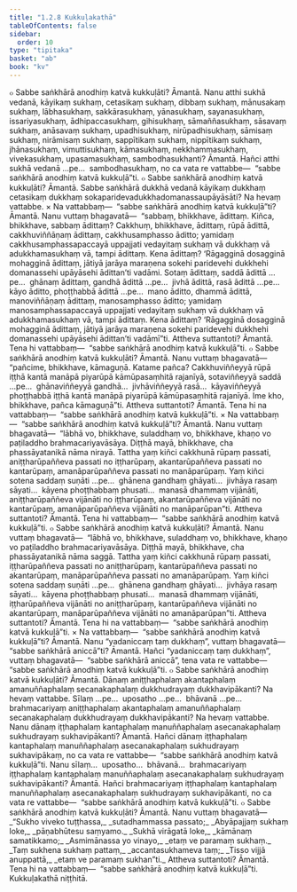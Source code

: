 ```yaml
---
title: "1.2.8 Kukkuḷakathā"
tableOfContents: false
sidebar:
  order: 10
type: "tipitaka"
basket: "ab"
book: "kv"
---
```



<DynamicBreadcrumb />

<Division number="338" book="kv">

<Paragraph number="1003" book="kv">
๐ Sabbe saṅkhārā anodhiṃ katvā kukkuḷāti? Āmantā. Nanu atthi sukhā vedanā, kāyikaṃ sukhaṃ, cetasikaṃ sukhaṃ, dibbaṃ sukhaṃ, mānusakaṃ sukhaṃ, lābhasukhaṃ, sakkārasukhaṃ, yānasukhaṃ, sayanasukhaṃ, issariyasukhaṃ, ādhipaccasukhaṃ, gihisukhaṃ, sāmaññasukhaṃ, sāsavaṃ sukhaṃ, anāsavaṃ sukhaṃ, upadhisukhaṃ, nirūpadhisukhaṃ, sāmisaṃ sukhaṃ, nirāmisaṃ sukhaṃ, sappītikaṃ sukhaṃ, nippītikaṃ sukhaṃ, jhānasukhaṃ, vimuttisukhaṃ, kāmasukhaṃ, nekkhammasukhaṃ, vivekasukhaṃ, upasamasukhaṃ, sambodhasukhanti? Āmantā. Hañci atthi sukhā vedanā …pe…  sambodhasukhaṃ, no ca vata re vattabbe—  “sabbe saṅkhārā anodhiṃ katvā kukkuḷā”ti.
</Paragraph>

<Paragraph number="1004" book="kv">
๐ Sabbe saṅkhārā anodhiṃ katvā kukkuḷāti? Āmantā. Sabbe saṅkhārā dukkhā vedanā kāyikaṃ dukkhaṃ cetasikaṃ dukkhaṃ sokaparidevadukkhadomanassaupāyāsāti? Na hevaṃ vattabbe.
</Paragraph>

<Paragraph number="1005" book="kv">
× Na vattabbaṃ—  “sabbe saṅkhārā anodhiṃ katvā kukkuḷā”ti? Āmantā. Nanu vuttaṃ bhagavatā—  “sabbaṃ, bhikkhave, ādittaṃ. Kiñca, bhikkhave, sabbaṃ ādittaṃ? Cakkhuṃ, bhikkhave, ādittaṃ, rūpā ādittā, cakkhuviññāṇaṃ ādittaṃ, cakkhusamphasso āditto; yamidaṃ cakkhusamphassapaccayā uppajjati vedayitaṃ sukhaṃ vā dukkhaṃ vā adukkhamasukhaṃ vā, tampi ādittaṃ. Kena ādittaṃ? ‘Rāgagginā dosagginā mohagginā ādittaṃ, jātiyā jarāya maraṇena sokehi paridevehi dukkhehi domanassehi upāyāsehi ādittan’ti vadāmi. Sotaṃ ādittaṃ, saddā ādittā …pe…  ghānaṃ ādittaṃ, gandhā ādittā …pe…  jivhā ādittā, rasā ādittā …pe…  kāyo āditto, phoṭṭhabbā ādittā …pe…  mano āditto, dhammā ādittā, manoviññāṇaṃ ādittaṃ, manosamphasso āditto; yamidaṃ manosamphassapaccayā uppajjati vedayitaṃ sukhaṃ vā dukkhaṃ vā adukkhamasukhaṃ vā, tampi ādittaṃ. Kena ādittaṃ? ‘Rāgagginā dosagginā mohagginā ādittaṃ, jātiyā jarāya maraṇena sokehi paridevehi dukkhehi domanassehi upāyāsehi ādittan’ti vadāmī”ti. Attheva suttantoti? Āmantā. Tena hi vattabbaṃ—  “sabbe saṅkhārā anodhiṃ katvā kukkuḷā”ti.
</Paragraph>

<Paragraph number="1006" book="kv">
๐ Sabbe saṅkhārā anodhiṃ katvā kukkuḷāti? Āmantā. Nanu vuttaṃ bhagavatā—  “pañcime, bhikkhave, kāmaguṇā. Katame pañca? Cakkhuviññeyyā rūpā iṭṭhā kantā manāpā piyarūpā kāmūpasaṃhitā rajanīyā, sotaviññeyyā saddā …pe…  ghānaviññeyyā gandhā…  jivhāviññeyyā rasā…  kāyaviññeyyā phoṭṭhabbā iṭṭhā kantā manāpā piyarūpā kāmūpasaṃhitā rajanīyā. Ime kho, bhikkhave, pañca kāmaguṇā”ti. Attheva suttantoti? Āmantā. Tena hi na vattabbaṃ—  “sabbe saṅkhārā anodhiṃ katvā kukkuḷā”ti.
</Paragraph>

<Paragraph number="1007" book="kv">
× Na vattabbaṃ—  “sabbe saṅkhārā anodhiṃ katvā kukkuḷā”ti? Āmantā. Nanu vuttaṃ bhagavatā—  “lābhā vo, bhikkhave, suladdhaṃ vo, bhikkhave, khaṇo vo paṭiladdho brahmacariyavāsāya. Diṭṭhā mayā, bhikkhave, cha phassāyatanikā nāma nirayā. Tattha yaṃ kiñci cakkhunā rūpaṃ passati, aniṭṭharūpaññeva passati no iṭṭharūpaṃ, akantarūpaññeva passati no kantarūpaṃ, amanāparūpaññeva passati no manāparūpaṃ. Yaṃ kiñci sotena saddaṃ suṇāti …pe…  ghānena gandhaṃ ghāyati…  jivhāya rasaṃ sāyati…  kāyena phoṭṭhabbaṃ phusati…  manasā dhammaṃ vijānāti, aniṭṭharūpaññeva vijānāti no iṭṭharūpaṃ, akantarūpaññeva vijānāti no kantarūpaṃ, amanāparūpaññeva vijānāti no manāparūpan”ti. Attheva suttantoti? Āmantā. Tena hi vattabbaṃ—  “sabbe saṅkhārā anodhiṃ katvā kukkuḷā”ti.
</Paragraph>

<Paragraph number="1008" book="kv">
๐ Sabbe saṅkhārā anodhiṃ katvā kukkuḷāti? Āmantā. Nanu vuttaṃ bhagavatā—  “lābhā vo, bhikkhave, suladdhaṃ vo, bhikkhave, khaṇo vo paṭiladdho brahmacariyavāsāya. Diṭṭhā mayā, bhikkhave, cha phassāyatanikā nāma saggā. Tattha yaṃ kiñci cakkhunā rūpaṃ passati, iṭṭharūpaññeva passati no aniṭṭharūpaṃ, kantarūpaññeva passati no akantarūpaṃ, manāparūpaññeva passati no amanāparūpaṃ. Yaṃ kiñci sotena saddaṃ suṇāti …pe…  ghānena gandhaṃ ghāyati…  jivhāya rasaṃ sāyati…  kāyena phoṭṭhabbaṃ phusati…  manasā dhammaṃ vijānāti, iṭṭharūpaññeva vijānāti no aniṭṭharūpaṃ, kantarūpaññeva vijānāti no akantarūpaṃ, manāparūpaññeva vijānāti no amanāparūpan”ti. Attheva suttantoti? Āmantā. Tena hi na vattabbaṃ—  “sabbe saṅkhārā anodhiṃ katvā kukkuḷā”ti.
</Paragraph>

<Paragraph number="1009" book="kv">
× Na vattabbaṃ—  “sabbe saṅkhārā anodhiṃ katvā kukkuḷā”ti? Āmantā. Nanu “yadaniccaṃ taṃ dukkhaṃ”, vuttaṃ bhagavatā—  “sabbe saṅkhārā aniccā”ti? Āmantā. Hañci “yadaniccaṃ taṃ dukkhaṃ”, vuttaṃ bhagavatā—  “sabbe saṅkhārā aniccā”, tena vata re vattabbe—  “sabbe saṅkhārā anodhiṃ katvā kukkuḷā”ti.
</Paragraph>

<Paragraph number="1010" book="kv">
๐ Sabbe saṅkhārā anodhiṃ katvā kukkuḷāti? Āmantā. Dānaṃ aniṭṭhaphalaṃ akantaphalaṃ amanuññaphalaṃ secanakaphalaṃ dukkhudrayaṃ dukkhavipākanti? Na hevaṃ vattabbe.
</Paragraph>

<Paragraph number="1011" book="kv">
Sīlaṃ …pe…  uposatho …pe…  bhāvanā …pe…  brahmacariyaṃ aniṭṭhaphalaṃ akantaphalaṃ amanuññaphalaṃ secanakaphalaṃ dukkhudrayaṃ dukkhavipākanti? Na hevaṃ vattabbe.
</Paragraph>

<Paragraph number="1012" book="kv">
Nanu dānaṃ iṭṭhaphalaṃ kantaphalaṃ manuññaphalaṃ asecanakaphalaṃ sukhudrayaṃ sukhavipākanti? Āmantā. Hañci dānaṃ iṭṭhaphalaṃ kantaphalaṃ manuññaphalaṃ asecanakaphalaṃ sukhudrayaṃ sukhavipākaṃ, no ca vata re vattabbe—  “sabbe saṅkhārā anodhiṃ katvā kukkuḷā”ti.
</Paragraph>

<Paragraph number="1013" book="kv">
Nanu sīlaṃ…  uposatho…  bhāvanā…  brahmacariyaṃ iṭṭhaphalaṃ kantaphalaṃ manuññaphalaṃ asecanakaphalaṃ sukhudrayaṃ sukhavipākanti? Āmantā. Hañci brahmacariyaṃ iṭṭhaphalaṃ kantaphalaṃ manuññaphalaṃ asecanakaphalaṃ sukhudrayaṃ sukhavipākanti, no ca vata re vattabbe—  “sabbe saṅkhārā anodhiṃ katvā kukkuḷā”ti.
</Paragraph>

<Paragraph number="1014" book="kv">
๐ Sabbe saṅkhārā anodhiṃ katvā kukkuḷāti? Āmantā. Nanu vuttaṃ bhagavatā—
</Paragraph>

<Paragraph number="1015" type="verses" book="kv">
_“Sukho viveko tuṭṭhassa,_  
_sutadhammassa passato;_  
_Abyāpajjaṃ sukhaṃ loke,_  
_pāṇabhūtesu saṃyamo._  

</Paragraph>

<Paragraph number="1016" type="verses" book="kv">
_Sukhā virāgatā loke,_  
_kāmānaṃ samatikkamo;_  
_Asmimānassa yo vinayo,_  
_etaṃ ve paramaṃ sukhaṃ._  

</Paragraph>

<Paragraph number="1017" type="verses" book="kv">
_Taṃ sukhena sukhaṃ pattaṃ,_  
_accantasukhameva taṃ;_  
_Tisso vijjā anuppattā,_  
_etaṃ ve paramaṃ sukhan”ti._  

</Paragraph>

<Paragraph number="1018" book="kv">
Attheva suttantoti? Āmantā. Tena hi na vattabbaṃ—  “sabbe saṅkhārā anodhiṃ katvā kukkuḷā”ti.

</Paragraph>
</Division>

<Paragraph number="1019" type="center" book="kv">
Kukkuḷakathā niṭṭhitā.
</Paragraph>